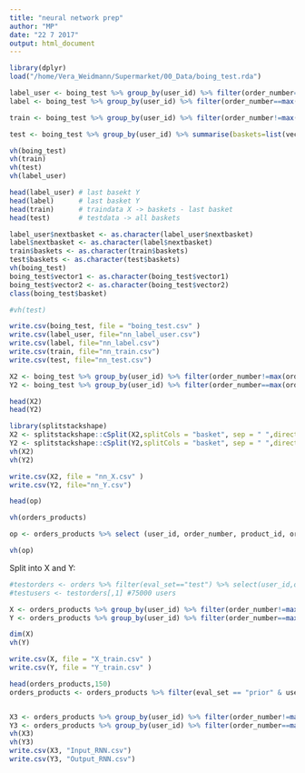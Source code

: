 ```yaml
---
title: "neural network prep"
author: "MP"
date: "22 7 2017"
output: html_document
---
```


```r
library(dplyr)
load("/home/Vera_Weidmann/Supermarket/00_Data/boing_test.rda")

label_user <- boing_test %>% group_by(user_id) %>% filter(order_number==max(order_number)) %>% select(nextbasket=vector2)
label <- boing_test %>% group_by(user_id) %>% filter(order_number==max(order_number)) %>% ungroup() %>% select(nextbasket=vector2)

train <- boing_test %>% group_by(user_id) %>% filter(order_number!=max(order_number)) %>% summarise(baskets=list(vector1))

test <- boing_test %>% group_by(user_id) %>% summarise(baskets=list(vector1))

vh(boing_test)
vh(train)
vh(test)
vh(label_user)

head(label_user) # last basekt Y
head(label)      # last basket Y
head(train)      # traindata X -> baskets - last basket
head(test)       # testdata -> all baskets

label_user$nextbasket <- as.character(label_user$nextbasket)
label$nextbasket <- as.character(label$nextbasket)
train$baskets <- as.character(train$baskets)
test$baskets <- as.character(test$baskets)
vh(boing_test)
boing_test$vector1 <- as.character(boing_test$vector1)
boing_test$vector2 <- as.character(boing_test$vector2)
class(boing_test$basket)

#vh(test)

write.csv(boing_test, file = "boing_test.csv" )
write.csv(label_user, file="nn_label_user.csv")
write.csv(label, file="nn_label.csv")
write.csv(train, file="nn_train.csv")
write.csv(test, file="nn_test.csv")

```

```r
X2 <- boing_test %>% group_by(user_id) %>% filter(order_number!=max(order_number)) %>% select (user_id, order_number, basket) 
Y2 <- boing_test %>% group_by(user_id) %>% filter(order_number==max(order_number)) %>% ungroup()  %>% select (user_id, order_number, basket)

head(X2)
head(Y2)

library(splitstackshape)
X2 <- splitstackshape::cSplit(X2,splitCols = "basket", sep = " ",direction = "wide")
Y2 <- splitstackshape::cSplit(Y2,splitCols = "basket", sep = " ",direction = "wide")
vh(X2)
vh(Y2)

write.csv(X2, file = "nn_X.csv" )
write.csv(Y2, file="nn_Y.csv")

```


```r
head(op)
```


```r
vh(orders_products)

op <- orders_products %>% select (user_id, order_number, product_id, order_dow, order_hour_of_day, days_since_prior_order, add_to_cart_order, reordered) %>% arrange(user_id, order_number, add_to_cart_order)

vh(op)
```

Split into X and Y:

```r

#testorders <- orders %>% filter(eval_set=="test") %>% select(user_id,order_id)
#testusers <- testorders[,1] #75000 users

X <- orders_products %>% group_by(user_id) %>% filter(order_number!=max(order_number) & user_id %in% testusers) %>% ungroup()
Y <- orders_products %>% group_by(user_id) %>% filter(order_number==max(order_number) & user_id %in% testusers) %>% ungroup()

dim(X)
vh(Y)

write.csv(X, file = "X_train.csv" )
write.csv(Y, file = "Y_train.csv" )
```

```r
head(orders_products,150)
orders_products <- orders_products %>% filter(eval_set == "prior" & user_id %in% testusers)


X3 <- orders_products %>% group_by(user_id) %>% filter(order_number!=max(order_number)) %>% select (user_id, order_number, product_id) 
Y3 <- orders_products %>% group_by(user_id) %>% filter(order_number==max(order_number)) %>% ungroup() %>% select (user_id, order_number, product_id)
vh(X3)
vh(Y3)
write.csv(X3, "Input_RNN.csv")
write.csv(Y3, "Output_RNN.csv")

```

